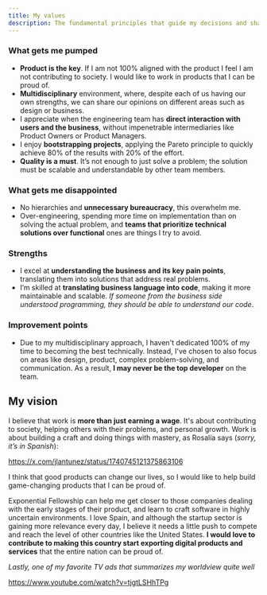 ```yaml
---
title: My values
description: The fundamental principles that guide my decisions and shape my work in software engineering.
---
```


### What gets me pumped

- **Product is the key**. If I am not 100% aligned with the product I feel I am not contributing to society. I would like to work in products that I can be proud of.
- **Multidisciplinary** environment, where, despite each of us having our own strengths, we can share our opinions on different areas such as design or business.
- I appreciate when the engineering team has **direct interaction with users and the business**, without impenetrable intermediaries like Product Owners or Product Managers.
- I enjoy **bootstrapping projects**, applying the Pareto principle to quickly achieve 80% of the results with 20% of the effort.
- **Quality is a must**. It’s not enough to just solve a problem; the solution must be scalable and understandable by other team members.

### What gets me disappointed

- No hierarchies and **unnecessary bureaucracy**, this overwhelm me.
- Over-engineering, spending more time on implementation than on solving the actual problem, and **teams that prioritize technical solutions over functional** ones are things I try to avoid.

### Strengths

- I excel at **understanding the business and its key pain points**, translating them into solutions that address real problems.
- I’m skilled at **translating business language into code**, making it more maintainable and scalable. *If someone from the business side understood programming, they should be able to understand our code*.

### Improvement points

- Due to my multidisciplinary approach, I haven't dedicated 100% of my time to becoming the best technically. Instead, I've chosen to also focus on areas like design, product, complex problem-solving, and communication. As a result, **I may never be the top developer** on the team.

## My vision

I believe that work is **more than just earning a wage**. It's about contributing to society, helping others with their problems, and personal growth. Work is about building a craft and doing things with mastery, as Rosalía says (*sorry, it’s in Spanish*):

https://x.com/jlantunez/status/1740745121375863106

I think that good products can change our lives, so I would like to help build game-changing products that I can be proud of. 

Exponential Fellowship can help me get closer to those companies dealing with the early stages of their product, and learn to craft software in highly uncertain environments. I love Spain, and although the startup sector is gaining more relevance every day, I believe it needs a little push to compete and reach the level of other countries like the United States. **I would love to contribute to making this country start exporting digital products and services** that the entire nation can be proud of.

*Lastly, one of my favorite TV ads that summarizes my worldview quite well*

https://www.youtube.com/watch?v=tjgtLSHhTPg